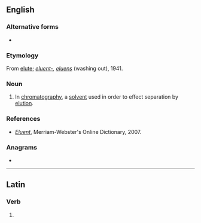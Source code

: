 {{also|éluent}}
==English==

===Alternative forms===
* {{l|en|eluant}}

===Etymology===
{{wikipedia}}
From [[elute]]; {{etyl|la|en}} ''[[eluent-]], [[eluens]]'' (washing out), 1941.

===Noun===
{{en-noun}}

# {{lb|en|analytical chemistry}} In [[chromatography]], a [[solvent]] used in order to effect separation by [[elution]].

===References===
* ''[http://www.m-w.com/cgi-bin/dictionary?book=Dictionary&va=eluent Eluent]'', Merriam-Webster's Online Dictionary, 2007.

===Anagrams===
* {{anagrams|en|a=eelntu|enlute}}

----

==Latin==

===Verb===
{{la-verb-form|ēluent}}

# {{inflection of|ēluō||3|p|futr|actv|indc|lang=la}}